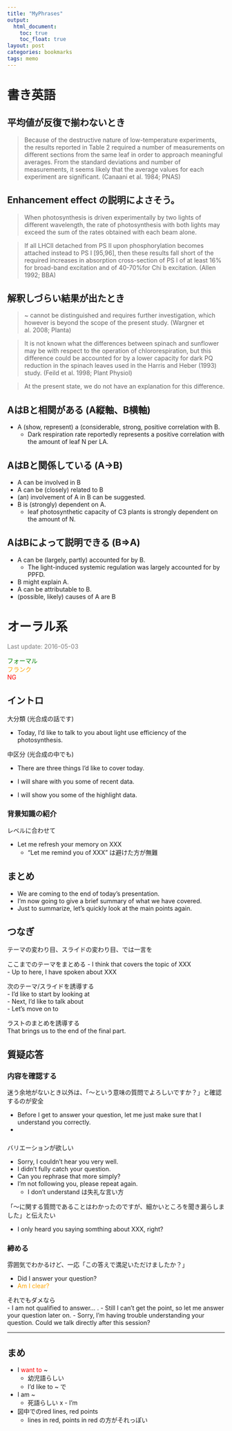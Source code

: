 ```yaml
---
title: "MyPhrases"
output:
  html_document:
    toc: true
    toc_float: true
layout: post
categories: bookmarks
tags: memo
---
```


# 書き英語


## 平均値が反復で揃わないとき

> Because of the destructive nature of low-temperature experiments, the results reported in Table 2 required a number of measurements on different sections from the same leaf in order to approach meaningful averages. From the standard deviations and number of measurements, it seems likely that the average values for each experiment are significant.
> (Canaani et al. 1984; PNAS)


## Enhancement effect の説明によさそう。

> When photosynthesis is driven experimentally by two lights of different wavelength, the rate of photosynthesis with both lights may exceed the sum of the rates obtained with each beam alone.
> 

> If all LHCII detached from PS II upon phosphorylation becomes attached instead to PS I [95,96], then these results fall short of the required increases in absorption cross-section of PS I of at least 16% for broad-band excitation and of 40-70%for Chi b excitation.
> (Allen 1992; BBA)


## 解釈しづらい結果が出たとき

> ~ cannot be distinguished and requires further investigation, which however is beyond the scope of the present study.
> (Wargner et al. 2008; Planta)

>  It is not known what the differences between spinach and sunflower may be with respect to the operation of chlororespiration, but this difference could be accounted for by a lower capacity for dark PQ reduction in the spinach leaves used in the Harris and Heber (1993) study.
> (Feild et al. 1998; Plant Physiol)

> At the present state, we do not have an explanation for this difference.


## AはBと相関がある (A縦軸、B横軸)

- A (show, represent) a (considerable, strong, positive correlation with B.
    - Dark respiration rate reportedly represents a positive correlation with the amount of leaf N per LA.


## AはBと関係している (A→B)

- A can be involved in B
- A can be (closely) related to B
- (an) involvement of A in B can be suggested.
- B is (strongly) dependent on A.
    - leaf photosynthetic capacity of C3 plants is strongly dependent on the amount of N.


## AはBによって説明できる (B⇒A)
- A can be (largely, partly) accounted for by B.
    - The light-induced systemic regulation was largely accounted for by PPFD.
- B might explain A.
- A can be attributable to B.
- (possible, likely) causes of A are B 



# オーラル系

<FONT color="grey">Last update: 2016-05-03  </FONT><br>

<FONT color="green">フォーマル</FONT>  
<FONT color="orange">フランク</FONT>  
<FONT color="red">NG</FONT>  


## イントロ
大分類 (光合成の話です)  

- Today, I'd like to talk to you about light use efficiency of the photosynthesis.

中区分 (光合成の中でも)

- There are three things I’d like to cover today.


- I will share with you some of recent data.
- I will show you some of the highlight data.  

### 背景知識の紹介
レベルに合わせて

- Let me refresh your memory on XXX
    - "Let me remind you of XXX" は避けた方が無難  



## まとめ

- We are coming to the end of today’s presentation.  
- I’m now going to give a brief summary of what we have covered.  
- Just to summarize, let’s quickly look at the main points again.  



## つなぎ
テーマの変わり目、スライドの変わり目、では一言を  

ここまでのテーマをまとめる
- I think that covers the topic of XXX  
- Up to here, I have spoken about XXX

次のテーマ/スライドを誘導する  
- I’d like to start by looking at  
- Next, I’d like to talk about  
- Let’s move on to  

ラストのまとめを誘導する  
That brings us to the end of the final part.  



## 質疑応答

### 内容を確認する
迷う余地がないとき以外は、「〜という意味の質問でよろしいですか？」と確認するのが安全  

- Before I get to answer your question, let me just make sure that I understand you correctly.
- 



### 
バリエーションが欲しい  

- Sorry, I couldn't hear you very well.
- I didn't fully catch your question.
- Can you rephrase that more simply?
- I'm not following you, please repeat again.
    - I don't understand は失礼な言い方

「〜に関する質問であることはわかったのですが、細かいところを聞き漏らしました」と伝えたい

- I only heard you saying somthing about XXX, right?



### 締める
雰囲気でわかるけど、一応「この答えで満足いただけましたか？」

- Did I answer your question?
- <FONT color="orange">Am I clear?</FONT>  


それでもダメなら  
- I am not qualified to answer... .
- Still I can't get the point, so let me answer your question later on.
- Sorry, I’m having trouble understanding your question. Could we talk directly after this session?


--------

## まめ

- I <FONT color="red">want to</FONT> ~  
    - 幼児語らしい
    - I'd like to ~ で

- I am ~
    - 死語らしい
x    - I'm

- 図中でのred lines, red points  
    - lines in red, points in red の方がそれっぽい
